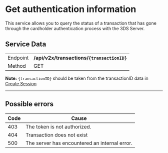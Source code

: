 # Get authentication information

This service allows you to query the status of a transaction that has gone through the cardholder authentication process with the 3DS Server.

## Service Data
|          |                                          |
|----------|------------------------------------------|
| Endpoint | **/api/v2x/transactions/`{transactionID}`** |
| Method   | GET                                      |

**Note:** `{transactionID}` should be taken from the transactionID data in [Create Session](/en/three-d-s-server/api/sessions)

---

## Possible errors

| Code | Cause                                       |
|------|---------------------------------------------|
| 403  | The token is not authorized.                | 
| 404  | Transaction does not exist                  | 
| 500  | The server has encountered an internal error. | 
